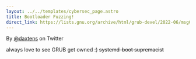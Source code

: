```yaml
---
layout: ../../templates/cybersec_page.astro
title: Bootloader Fuzzing!
direct_link: https://lists.gnu.org/archive/html/grub-devel/2022-06/msg00035.html
---
```

By [@daxtens](https://twitter.com/daxtens) on Twitter

always love to see GRUB get owned :) ~~systemd-boot supremacist~~

